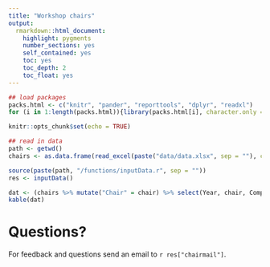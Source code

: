 ```yaml
---
title: "Workshop chairs"
output: 
  rmarkdown::html_document:
    highlight: pygments
    number_sections: yes
    self_contained: yes
    toc: yes
    toc_depth: 2
    toc_float: yes
---
```


```r
## load packages
packs.html <- c("knitr", "pander", "reporttools", "dplyr", "readxl")
for (i in 1:length(packs.html)){library(packs.html[i], character.only = TRUE)}

knitr::opts_chunk$set(echo = TRUE)

## read in data
path <- getwd()
chairs <- as.data.frame(read_excel(paste("data/data.xlsx", sep = ""), col_types = NULL))

source(paste(path, "/functions/inputData.r", sep = ""))
res <- inputData()
```


```r
dat <- (chairs %>% mutate("Chair" = chair) %>% select(Year, chair, Company) %>% arrange(desc(Year)))
kable(dat)
```

# Questions?

For feedback and questions send an email to `r res["chairmail"]`.



